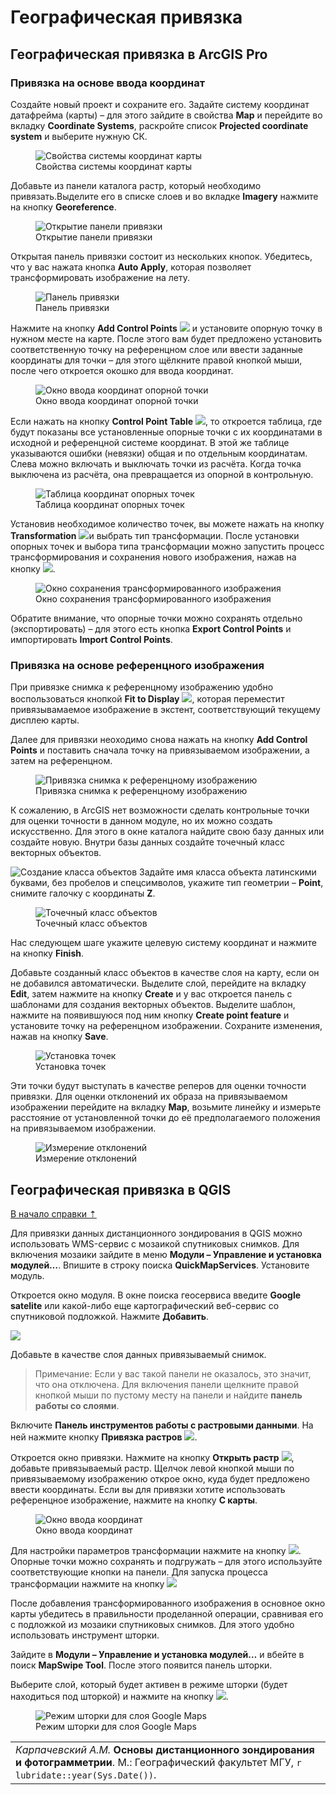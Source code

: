 # Географическая привязка {#georeference}

## Географическая привязка в ArcGIS Pro {#georeference-arcgis}

### Привязка на основе ввода координат

Создайте новый проект и сохраните его. Задайте систему координат датафрейма (карты) – для этого зайдите в свойства **Map** и перейдите во вкладку **Coordinate Systems**, раскройте список **Projected coordinate system** и выберите нужную СК.


![Свойства системы координат карты](images/Ref02/Arc_mapCRS.png)


Добавьте из панели каталога растр, который необходимо привязать.Выделите его в списке слоев и во вкладке **Imagery** нажмите на кнопку **Georeference**.


![Открытие панели привязки](images/Ref02/Arc_georeference.png)


Открытая панель привязки состоит из нескольких кнопок. Убедитесь, что у вас нажата кнопка **Auto Apply**, которая позволяет трансформировать изображение на лету.


![Панель привязки](images/Ref02/Arc_georef_panel.png)


Нажмите на кнопку **Add Control Points** ![](images/Ref02/Arc_add_control_points.png) и установите опорную точку в нужном месте на карте. После этого вам будет предложено установить соответственную точку на референцном слое или ввести заданные координаты для точки – для этого щёлкните правой кнопкой мыши, после чего откроется окошко для ввода координат.


![Окно ввода координат опорной точки](images/Ref02/Arc_target_coords.png)


Если нажать на кнопку **Control Point Table** ![](images/Ref02/Arc_control_points_tab.png), то откроется таблица, где будут показаны все установленные опорные точки с их координатами в исходной и референцной системе координат. В этой же таблице указываются ошибки (невязки) общая и по отдельным координатам. Слева можно включать и выключать точки из расчёта. Когда точка выключена из расчёта, она превращается из опорной в контрольную.


![Таблица координат опорных точек](images/Ref02/Arc_table.png)


Установив необходимое количество точек, вы можете нажать на кнопку **Transformation** ![](images/Ref02/Arc_transformation.png)и выбрать тип трансформации. После установки опорных точек и выбора типа трансформации можно запустить процесс трансформирования и сохранения нового изображения, нажав на кнопку ![](images/Ref02/Arc_save_as_new.png).


![Окно сохранения трансформированного изображения](images/Ref02/Arc_export_raster.png)


Обратите внимание, что опорные точки можно сохранять отдельно (экспортировать) – для этого есть кнопка **Export Control Points** и импортировать **Import Control Points**.

### Привязка на основе референцного изображения

При привязке снимка к референцному изображению удобно воспользоваться кнопкой **Fit to Display** ![](images/Ref02/Arc_Fit_to_Display.png), которая переместит привязывамаемое изображение в экстент, соответствующий текущему дисплею карты.

Далее для привязки неоходимо снова нажать на кнопку **Add Control Points** и поставить сначала точку на привязываемом изображении, а затем на референцном.


![Привязка снимка к референцному изображению](images/Ref02/Arc_Image_to_Image.gif)

К сожалению, в ArcGIS нет возможности сделать контрольные точки для оценки точности в данном модуле, но их можно создать искусственно. Для этого в окне каталога найдите свою базу данных или создайте новую. Внутри базы данных создайте точечный класс векторных объектов.


![Создание класса объектов](images/Ref02/Arc_Create_FC.png)
Задайте имя класса объекта латинскими буквами, без пробелов и спецсимволов, укажите тип геометрии – **Point**, снимите галочку с координаты **Z**.


![Точечный класс объектов](images/Ref02/Arc_Create_Points.png)

Нас следующем шаге укажите целевую систему координат и нажмите на кнопку **Finish**.

Добавьте созданный класс объектов в качестве слоя на карту, если он не добавился автоматически. Выделите слой, перейдите на вкладку **Edit**, затем нажмите на кнопку **Create** и у вас откроется панель с шаблонами для создания векторных объектов. Выделите шаблон, нажмите на появившуюся под ним кнопку **Create point feature** и установите точку на референцном изображении. Сохраните изменения, нажав на кнопку **Save**.


![Установка точек](images/Ref02/Arc_Control_Points.gif)


Эти точки будут выступать в качестве реперов для оценки точности привязки. Для оценки отклонений их образа на привязываемом изображении перейдите на вкладку **Map**, возьмите линейку и измерьте расстояние от установленной точки до её предполагаемого положения на привязываемом изображении.


![Измерение отклонений](images/Ref02/Arc_Measuring.gif)

## Географическая привязка в QGIS {#georeference-qgis}
[В начало справки ⇡](#georeference)

Для привязки данных дистанционного зондирования в QGIS можно использовать WMS-сервис с мозаикой спутниковых снимков. Для включения мозаики зайдите в меню **Модули – Управление и установка модулей...**. Впишите в строку поиска __QuickMapServices__. Установите модуль.

Откроется окно модуля. В окне поиска геосервиса введите __Google satelite__ или какой-либо еще картографический веб-сервис со спутниковой подложкой. Нажмите **Добавить**.


![](images/Ref02/QMS.png)


Добавьте в качестве слоя данных привязываемый снимок.

> Примечание: Если у вас такой панели не оказалось, это значит, что она отключена. Для включения панели щелкните правой кнопкой мыши по пустому месту на панели и найдите **панель работы со слоями**.

Включите **Панель инструментов работы с растровыми данными**. На ней нажмите кнопку **Привязка растров** ![](images/Ref02/Reference_button.png).

Откроется окно привязки. Нажмите на кнопку **Открыть растр** ![](images/Ref02/Open_rastr.png), добавьте привязываемый растр. Щелчок левой кнопкой мыши по привязываемому изображению открое окно, куда будет предложено ввести координаты. Если вы для привязки хотите использовать референцное изображение, нажмите на кнопку **С карты**.


![Окно ввода координат](images/Ref02/Input_coordinates.png)


Для настройки параметров трансформации нажмите на кнопку ![](images/Ref02/Transformation_settings.png). Опорные точки можно сохранять и подгружать – для этого используйте соответствующие кнопки на панели. Для запуска процесса трансформации нажмите на кнопку ![](images/Ref02/Transformation_button.png)

После добавления трансформированного изображения в основное окно карты убедитесь в правильности проделанной операции, сравнивая его с подложкой из мозаики спутниковых снимков. Для этого удобно использовать инструмент шторки.

Зайдите в **Модули – Управление и установка модулей...** и вбейте в поиск **MapSwipe Tool**. После этого появится панель шторки.

Выберите слой, который будет активен в режиме шторки (будет находиться под шторкой) и нажмите на кнопку ![](images/Ref02/Swipe_button.png).


![Режим шторки для слоя Google Maps](images/Ref02/Swipe.png)


----
_Карпачевский А.М._ **Основы дистанционного зондирования и фотограмметрии**. М.: Географический факультет МГУ, `r lubridate::year(Sys.Date())`.
----